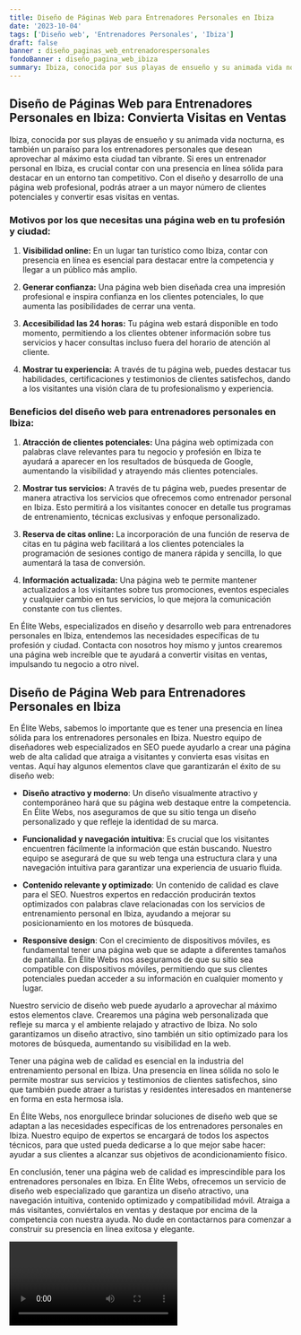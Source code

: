 ```yaml
---
title: Diseño de Páginas Web para Entrenadores Personales en Ibiza
date: '2023-10-04'
tags: ['Diseño web', 'Entrenadores Personales', 'Ibiza']
draft: false
banner : diseño_paginas_web_entrenadorespersonales
fondoBanner : diseño_pagina_web_ibiza
summary: Ibiza, conocida por sus playas de ensueño y su animada vida nocturna, es también un paraíso para los entrenadores personales que desean aprovechar al máximo esta ciudad tan vibrante. Si eres un entrenador personal en Ibiza, es crucial contar con una presencia en línea sólida para destacar en un entorno tan competitivo. Con el diseño y desarrollo de una página web profesional, podrás atraer a un mayor número de clientes potenciales y convertir esas visitas en ventas.
---
```


## Diseño de Páginas Web para Entrenadores Personales en Ibiza: Convierta Visitas en Ventas

Ibiza, conocida por sus playas de ensueño y su animada vida nocturna, es también un paraíso para los entrenadores personales que desean aprovechar al máximo esta ciudad tan vibrante. Si eres un entrenador personal en Ibiza, es crucial contar con una presencia en línea sólida para destacar en un entorno tan competitivo. Con el diseño y desarrollo de una página web profesional, podrás atraer a un mayor número de clientes potenciales y convertir esas visitas en ventas.

### Motivos por los que necesitas una página web en tu profesión y ciudad:

1. **Visibilidad online:** En un lugar tan turístico como Ibiza, contar con presencia en línea es esencial para destacar entre la competencia y llegar a un público más amplio.

2. **Generar confianza:** Una página web bien diseñada crea una impresión profesional e inspira confianza en los clientes potenciales, lo que aumenta las posibilidades de cerrar una venta.

3. **Accesibilidad las 24 horas:** Tu página web estará disponible en todo momento, permitiendo a los clientes obtener información sobre tus servicios y hacer consultas incluso fuera del horario de atención al cliente.

4. **Mostrar tu experiencia:** A través de tu página web, puedes destacar tus habilidades, certificaciones y testimonios de clientes satisfechos, dando a los visitantes una visión clara de tu profesionalismo y experiencia.

### Beneficios del diseño web para entrenadores personales en Ibiza:

1. **Atracción de clientes potenciales:** Una página web optimizada con palabras clave relevantes para tu negocio y profesión en Ibiza te ayudará a aparecer en los resultados de búsqueda de Google, aumentando la visibilidad y atrayendo más clientes potenciales.

2. **Mostrar tus servicios:** A través de tu página web, puedes presentar de manera atractiva los servicios que ofrecemos como entrenador personal en Ibiza. Esto permitirá a los visitantes conocer en detalle tus programas de entrenamiento, técnicas exclusivas y enfoque personalizado.

3. **Reserva de citas online:** La incorporación de una función de reserva de citas en tu página web facilitará a los clientes potenciales la programación de sesiones contigo de manera rápida y sencilla, lo que aumentará la tasa de conversión.

4. **Información actualizada:** Una página web te permite mantener actualizados a los visitantes sobre tus promociones, eventos especiales y cualquier cambio en tus servicios, lo que mejora la comunicación constante con tus clientes.

En Élite Webs, especializados en diseño y desarrollo web para entrenadores personales en Ibiza, entendemos las necesidades específicas de tu profesión y ciudad. Contacta con nosotros hoy mismo y juntos crearemos una página web increíble que te ayudará a convertir visitas en ventas, impulsando tu negocio a otro nivel.

<GifSeo />

<Cta />

## Diseño de Página Web para Entrenadores Personales en Ibiza

En Élite Webs, sabemos lo importante que es tener una presencia en línea sólida para los entrenadores personales en Ibiza. Nuestro equipo de diseñadores web especializados en SEO puede ayudarlo a crear una página web de alta calidad que atraiga a visitantes y convierta esas visitas en ventas. Aquí hay algunos elementos clave que garantizarán el éxito de su diseño web:

- **Diseño atractivo y moderno**: Un diseño visualmente atractivo y contemporáneo hará que su página web destaque entre la competencia. En Élite Webs, nos aseguramos de que su sitio tenga un diseño personalizado y que refleje la identidad de su marca.

- **Funcionalidad y navegación intuitiva**: Es crucial que los visitantes encuentren fácilmente la información que están buscando. Nuestro equipo se asegurará de que su web tenga una estructura clara y una navegación intuitiva para garantizar una experiencia de usuario fluida.

- **Contenido relevante y optimizado**: Un contenido de calidad es clave para el SEO. Nuestros expertos en redacción producirán textos optimizados con palabras clave relacionadas con los servicios de entrenamiento personal en Ibiza, ayudando a mejorar su posicionamiento en los motores de búsqueda.

- **Responsive design**: Con el crecimiento de dispositivos móviles, es fundamental tener una página web que se adapte a diferentes tamaños de pantalla. En Élite Webs nos aseguramos de que su sitio sea compatible con dispositivos móviles, permitiendo que sus clientes potenciales puedan acceder a su información en cualquier momento y lugar.

Nuestro servicio de diseño web puede ayudarlo a aprovechar al máximo estos elementos clave. Crearemos una página web personalizada que refleje su marca y el ambiente relajado y atractivo de Ibiza. No solo garantizamos un diseño atractivo, sino también un sitio optimizado para los motores de búsqueda, aumentando su visibilidad en la web.

Tener una página web de calidad es esencial en la industria del entrenamiento personal en Ibiza. Una presencia en línea sólida no solo le permite mostrar sus servicios y testimonios de clientes satisfechos, sino que también puede atraer a turistas y residentes interesados en mantenerse en forma en esta hermosa isla.

En Élite Webs, nos enorgullece brindar soluciones de diseño web que se adaptan a las necesidades específicas de los entrenadores personales en Ibiza. Nuestro equipo de expertos se encargará de todos los aspectos técnicos, para que usted pueda dedicarse a lo que mejor sabe hacer: ayudar a sus clientes a alcanzar sus objetivos de acondicionamiento físico.

En conclusión, tener una página web de calidad es imprescindible para los entrenadores personales en Ibiza. En Élite Webs, ofrecemos un servicio de diseño web especializado que garantiza un diseño atractivo, una navegación intuitiva, contenido optimizado y compatibilidad móvil. Atraiga a más visitantes, conviértalos en ventas y destaque por encima de la competencia con nuestra ayuda. No dude en contactarnos para comenzar a construir su presencia en línea exitosa y elegante.

<Video />

<CtaBot job='Entrenadores Personales' city='Ibiza'/>

<Gmaps query='Ibiza+españa+maps' />